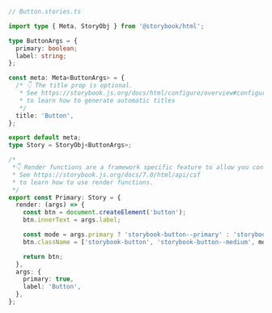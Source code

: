 ```ts
// Button.stories.ts

import type { Meta, StoryObj } from '@storybook/html';

type ButtonArgs = {
  primary: boolean;
  label: string;
};

const meta: Meta<ButtonArgs> = {
  /* 👇 The title prop is optional.
   * See https://storybook.js.org/docs/html/configure/overview#configure-story-loading
   * to learn how to generate automatic titles
   */
  title: 'Button',
};

export default meta;
type Story = StoryObj<ButtonArgs>;

/*
 *👇 Render functions are a framework specific feature to allow you control on how the component renders.
 * See https://storybook.js.org/docs/7.0/html/api/csf
 * to learn how to use render functions.
 */
export const Primary: Story = {
  render: (args) => {
    const btn = document.createElement('button');
    btn.innerText = args.label;

    const mode = args.primary ? 'storybook-button--primary' : 'storybook-button--secondary';
    btn.className = ['storybook-button', 'storybook-button--medium', mode].join(' ');

    return btn;
  },
  args: {
    primary: true,
    label: 'Button',
  },
};
```

